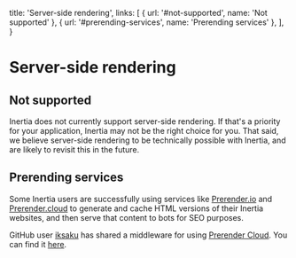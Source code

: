
  title: 'Server-side rendering',
  links: [
    { url: '#not-supported', name: 'Not supported' },
    { url: '#prerending-services', name: 'Prerending services' },
  ],
}

# Server-side rendering

## Not supported

Inertia does not currently support server-side rendering. If that's a priority for your application, Inertia may not be the right choice for you. That said, we believe server-side rendering to be technically possible with Inertia, and are likely to revisit this in the future.

## Prerending services

Some Inertia users are successfully using services like [Prerender.io](https://prerender.io) and [Prerender.cloud](https://www.prerender.cloud) to generate and cache HTML versions of their Inertia websites, and then serve that content to bots for SEO purposes.

GitHub user [iksaku](https://gist.github.com/iksaku) has shared a middleware for using [Prerender Cloud](https://www.prerender.cloud/). You can find it [here](https://gist.github.com/iksaku/5efaede73f694942f3ea22af75a18c41).
